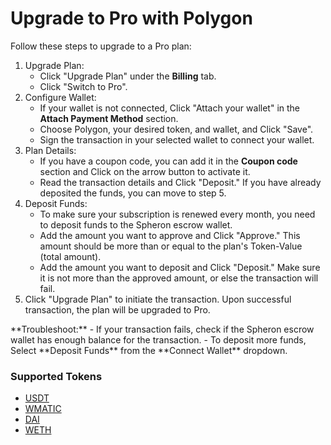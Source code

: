 
# Upgrade to Pro with Polygon

Follow these steps to upgrade to a Pro plan:

1. Upgrade Plan:
   - Click "Upgrade Plan" under the **Billing** tab.
   - Click "Switch to Pro".
2. Configure Wallet:
   - If your wallet is not connected, Click "Attach your wallet" in the **Attach Payment Method** section.
   - Choose Polygon, your desired token, and wallet, and Click "Save".
   - Sign the transaction in your selected wallet to connect your wallet.
3. Plan Details:
   - If you have a coupon code, you can add it in the **Coupon code** section and Click on the arrow button to activate it.
   - Read the transaction details and Click "Deposit." If you have already deposited the funds, you can move to step 5.
4. Deposit Funds:
   - To make sure your subscription is renewed every month, you need to deposit funds to the Spheron escrow wallet.
   - Add the amount you want to approve and Click "Approve." This amount should be more than or equal to the plan's Token-Value (total amount).
   - Add the amount you want to deposit and Click "Deposit." Make sure it is not more than the approved amount, or else the transaction will fail.
5. Click "Upgrade Plan" to initiate the transaction. Upon successful transaction, the plan will be upgraded to Pro.

<Callout>
  **Troubleshoot:**
  - If your transaction fails, check if the Spheron escrow
  wallet has enough balance for the transaction. 
  - To deposit more funds, Select
  **Deposit Funds** from the **Connect Wallet** dropdown.
</Callout>

### Supported Tokens

- [USDT](https://polygonscan.com/token/0xc2132d05d31c914a87c6611c10748aeb04b58e8f)
- [WMATIC](https://polygonscan.com/token/0x0d500b1d8e8ef31e21c99d1db9a6444d3adf1270)
- [DAI](https://polygonscan.com/token/0x8f3Cf7ad23Cd3CaDbD9735AFf958023239c6A063)
- [WETH](https://polygonscan.com/token/0x7ceb23fd6bc0add59e62ac25578270cff1b9f619)

<Navigation name="Upgrade to Pro with Polygon" />
